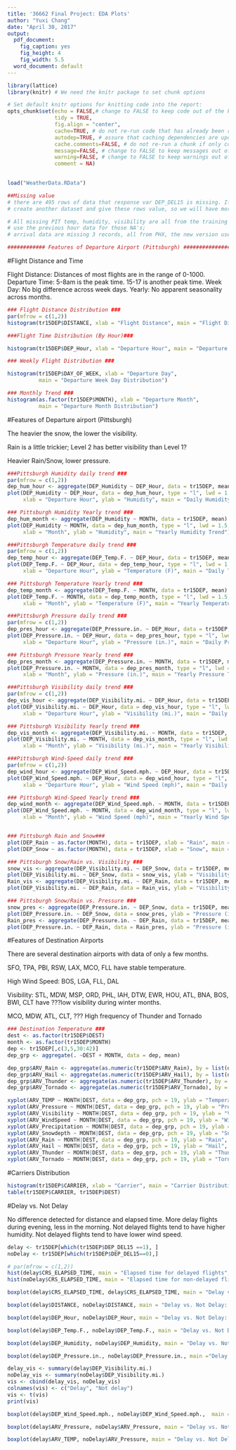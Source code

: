 ---
title: '36662 Final Project: EDA Plots'
author: "Yuxi Chang"
date: "April 30, 2017"
output:
  pdf_document: 
    fig_caption: yes
    fig_height: 4
    fig_width: 5.5
  word_document: default
---

```{r, include=FALSE}
library(lattice)
library(knitr) # We need the knitr package to set chunk options

# Set default knitr options for knitting code into the report:
opts_chunk$set(echo = FALSE,# change to FALSE to keep code out of the knitted document
               tidy = TRUE,
               fig.align = "center",
               cache=TRUE, # do not re-run code that has already been run
               autodep=TRUE, # assure that caching dependencies are updated correctly
               cache.comments=FALSE, # do not re-run a chunk if only comments are changed
               message=FALSE, # change to FALSE to keep messages out of the knitted document
               warning=FALSE, # change to FALSE to keep warnings out of the knitted document
               comment = NA)
          
```

```{r data}
load("WeatherData.RData")

##Missing value
# there are 495 rows of data that response var DEP_DEL15 is missing. If using unsupervised data, we may
# create another dataset and give these rows value, so we will have more training/testing data.

# All missing PIT temp, humidity, visibility are all from the training data, create another version to 
# use the previous hour data for those NA's; 
# arrival data are missing 3 records, all from PHX, the new version uses the day before.

############ Features of Departure Airport (Pittsburgh) ################


```

#Flight Distance and Time

Flight Distance: Distances of most flights are in the range of 0-1000.\newline
Departure Time: 5-8am is the peak time. 15-17 is another peak time.\newline
Week Day: No big difference across week days.\newline
Yearly: No apparent seasonality across months.\newline


```{r distance and time}
### Flight Distance Distribution ###
par(mfrow = c(1,2))
histogram(tr15DEP$DISTANCE, xlab = "Flight Distance", main = "Flight Distance Distribution")

###Flight Time Distribution (By Hour)###

histogram(tr15DEP$DEP_Hour, xlab = "Departure Hour", main = "Departure Time Distribution")

### Weekly Flight Distribution ###

histogram(tr15DEP$DAY_OF_WEEK, xlab = "Departure Day", 
          main = "Departure Week Day Distribution")

### Monthly Trend ###
histogram(as.factor(tr15DEP$MONTH), xlab = "Departure Month", 
          main = "Departure Month Distribution")


```



#Features of Departure airport (Pittsburgh)

The heavier the snow, the lower the visibility.\newline

Rain is a little trickier; Level 2 has better visibility than Level 1?\newline

Heavier Rain/Snow, lower pressure.\newline


```{r section 1}


###Pittsburgh Humidity daily trend ###
par(mfrow = c(1,2))
dep_hum_hour <- aggregate(DEP_Humidity ~ DEP_Hour, data = tr15DEP, mean)
plot(DEP_Humidity ~ DEP_Hour, data = dep_hum_hour, type = "l", lwd = 1.5, 
     xlab = "Departure Hour", ylab = "Humidity", main = "Daily Humidity Trend")

### Pittsburgh Humidity Yearly trend ###
dep_hum_month <- aggregate(DEP_Humidity ~ MONTH, data = tr15DEP, mean)
plot(DEP_Humidity ~ MONTH, data = dep_hum_month, type = "l", lwd = 1.5, 
     xlab = "Month", ylab = "Humidity", main = "Yearly Humidity Trend")

###Pittsburgh Temperature daily trend ###
par(mfrow = c(1,2))
dep_temp_hour <- aggregate(DEP_Temp.F. ~ DEP_Hour, data = tr15DEP, mean)
plot(DEP_Temp.F. ~ DEP_Hour, data = dep_temp_hour, type = "l", lwd = 1.5, 
     xlab = "Departure Hour", ylab = "Temperature (F)", main = "Daily Temperature Trend")

### Pittsburgh Temperature Yearly trend ###
dep_temp_month <- aggregate(DEP_Temp.F. ~ MONTH, data = tr15DEP, mean)
plot(DEP_Temp.F. ~ MONTH, data = dep_temp_month, type = "l", lwd = 1.5, 
     xlab = "Month", ylab = "Temperature (F)", main = "Yearly Temperature Trend")

###Pittsburgh Pressure daily trend ###
par(mfrow = c(1,2))
dep_pres_hour <- aggregate(DEP_Pressure.in. ~ DEP_Hour, data = tr15DEP, mean)
plot(DEP_Pressure.in. ~ DEP_Hour, data = dep_pres_hour, type = "l", lwd = 1.5, 
     xlab = "Departure Hour", ylab = "Pressure (in.)", main = "Daily Pressure Trend")

### Pittsburgh Pressure Yearly trend ###
dep_pres_month <- aggregate(DEP_Pressure.in. ~ MONTH, data = tr15DEP, mean)
plot(DEP_Pressure.in. ~ MONTH, data = dep_pres_month, type = "l", lwd = 1.5, 
     xlab = "Month", ylab = "Pressure (in.)", main = "Yearly Pressure Trend")

###Pittsburgh Visibility daily trend ###
par(mfrow = c(1,2))
dep_vis_hour <- aggregate(DEP_Visibility.mi. ~ DEP_Hour, data = tr15DEP, mean)
plot(DEP_Visibility.mi. ~ DEP_Hour, data = dep_vis_hour, type = "l", lwd = 1.5, 
     xlab = "Departure Hour", ylab = "Visibility (mi.)", main = "Daily Visibility Trend")

### Pittsburgh Visibility Yearly trend ###
dep_vis_month <- aggregate(DEP_Visibility.mi. ~ MONTH, data = tr15DEP, mean)
plot(DEP_Visibility.mi. ~ MONTH, data = dep_vis_month, type = "l", lwd = 1.5, 
     xlab = "Month", ylab = "Visibility (mi.)", main = "Yearly Visibility Trend")

###Pittsburgh Wind-Speed daily trend ###
par(mfrow = c(1,2))
dep_wind_hour <- aggregate(DEP_Wind_Speed.mph. ~ DEP_Hour, data = tr15DEP, mean)
plot(DEP_Wind_Speed.mph. ~ DEP_Hour, data = dep_wind_hour, type = "l", lwd = 1.5, 
     xlab = "Departure Hour", ylab = "Wind Speed (mph)", main = "Daily Wind Speed Trend")

### Pittsburgh Wind-Speed Yearly trend ###
dep_wind_month <- aggregate(DEP_Wind_Speed.mph. ~ MONTH, data = tr15DEP, mean)
plot(DEP_Wind_Speed.mph. ~ MONTH, data = dep_wind_month, type = "l", lwd = 1.5, 
     xlab = "Month", ylab = "Wind Speed (mph)", main = "Yearly Wind Speed Trend")


### Pittsburgh Rain and Snow###
plot(DEP_Rain ~ as.factor(MONTH), data = tr15DEP, xlab = "Rain", main = "Yearly Rain", col = c("darkred", "darkblue","darkgreen","orange"))
plot(DEP_Snow ~ as.factor(MONTH), data = tr15DEP, xlab = "Snow", main = "Yearly Snow", col = c("darkred", "darkblue","darkgreen","orange"))

### Pittsburgh Snow/Rain vs. Visibility ###
snow_vis <- aggregate(DEP_Visibility.mi. ~ DEP_Snow, data = tr15DEP, mean)
plot(DEP_Visibility.mi. ~ DEP_Snow, data = snow_vis, ylab = "Visibility (mi.)", xlab = "Snow Level", main = "Visibility vs. Snow")
Rain_vis <- aggregate(DEP_Visibility.mi. ~ DEP_Rain, data = tr15DEP, mean)
plot(DEP_Visibility.mi. ~ DEP_Rain, data = Rain_vis, ylab = "Visibility (mi.)", xlab = "Rain Level", main = "Visibility vs. Rain")

### Pittsburgh Snow/Rain vs. Pressure ###
snow_pres <- aggregate(DEP_Pressure.in. ~ DEP_Snow, data = tr15DEP, mean)
plot(DEP_Pressure.in. ~ DEP_Snow, data = snow_pres, ylab = "Pressure (in.)", xlab = "Snow Level", main = "Pressure vs. Snow")
Rain_pres <- aggregate(DEP_Pressure.in. ~ DEP_Rain, data = tr15DEP, mean)
plot(DEP_Pressure.in. ~ DEP_Rain, data = Rain_pres, ylab = "Pressure (in.)", xlab = "Rain Level", main = "Pressure vs. Rain")


```

#Features of Destination Airports

There are several destination airports with data of only a few months.\newline

SFO, TPA, PBI, RSW, LAX, MCO, FLL have stable temperature.\newline

High Wind Speed: BOS, LGA, FLL, DAL\newline

Visibility: \newline
STL, MDW, MSP, ORD, PHL, IAH, DTW, EWR, HOU, ATL, BNA, BOS, BWI, CLT have ???low visibility during winter months. \newline

MCO, MDW, ATL, CLT, ??? High frequency of Thunder and Tornado 

```{r section 2}
### Destination Temperature ###
dest <- as.factor(tr15DEP$DEST)
month <- as.factor(tr15DEP$MONTH)
dep <- tr15DEP[,c(3,5,30:42)]
dep_grp <- aggregate(. ~DEST + MONTH, data = dep, mean)

dep_grp$ARV_Rain <- aggregate(as.numeric(tr15DEP$ARV_Rain), by = list(dest, month), FUN = sum)[,3]
dep_grp$ARV_Hail <- aggregate(as.numeric(tr15DEP$ARV_Hail), by = list(dest, month), FUN = sum)[,3]
dep_grp$ARV_Thunder <- aggregate(as.numeric(tr15DEP$ARV_Thunder), by = list(dest, month), FUN = sum)[,3]
dep_grp$ARV_Tornado <- aggregate(as.numeric(tr15DEP$ARV_Tornado), by = list(dest, month), FUN = sum)[,3]

xyplot(ARV_TEMP ~ MONTH|DEST, data = dep_grp, pch = 19, ylab = "Temperature", main = "Destination Monthly Average Temperature")
xyplot(ARV_Pressure ~ MONTH|DEST, data = dep_grp, pch = 19, ylab = "Pressure", main = "Destination Monthly Average Pressure")
xyplot(ARV_Visibility ~ MONTH|DEST, data = dep_grp, pch = 19, ylab = "Visibility", main = "Destination Monthly Average Visibility")
xyplot(ARV_WindSpeed ~ MONTH|DEST, data = dep_grp, pch = 19, ylab = "Wind Speed", main = "Destination Monthly Average Wind Speed")
xyplot(ARV_Precipitation ~ MONTH|DEST, data = dep_grp, pch = 19, ylab = "Precipitation", main = "Destination Monthly Average Precipitation")
xyplot(ARV_Snowdepth ~ MONTH|DEST, data = dep_grp, pch = 19, ylab = "Snow Depth", main = "Destination Monthly Average Snow Depth")
xyplot(ARV_Rain ~ MONTH|DEST, data = dep_grp, pch = 19, ylab = "Rain", main = "Destination Monthly Rain")
xyplot(ARV_Hail ~ MONTH|DEST, data = dep_grp, pch = 19, ylab = "Hail", main = "Destination Monthly Hail")
xyplot(ARV_Thunder ~ MONTH|DEST, data = dep_grp, pch = 19, ylab = "Thunder", main = "Destination Monthly Thunder")
xyplot(ARV_Tornado ~ MONTH|DEST, data = dep_grp, pch = 19, ylab = "Tornado", main = "Destination Monthly Tornado")

```

#Carriers Distribution

```{r section 3}
histogram(tr15DEP$CARRIER, xlab = "Carrier", main = "Carrier Distribution")
table(tr15DEP$CARRIER, tr15DEP$DEST)
```

#Delay vs. Not Delay

No difference detected for distance and elapsed time. \newline
More delay flights during evening, less in the morning. \newline
Not delayed flights tend to have higher humidity.\newline
Not delayed flights tend to have lower wind speed.\newline
```{r section 4}
delay <- tr15DEP[which(tr15DEP$DEP_DEL15 ==1), ]
noDelay <- tr15DEP[which(tr15DEP$DEP_DEL15==0),]

# par(mfrow = c(1,2))
hist(delay$CRS_ELAPSED_TIME, main = "Elapsed time for delayed flights", xlab = "Elapsed Time", freq = FALSE)
hist(noDelay$CRS_ELAPSED_TIME, main = "Elapsed time for non-delayed flights", xlab = "Elapsed Time", freq = FALSE)

boxplot(delay$CRS_ELAPSED_TIME, delay$CRS_ELAPSED_TIME, main = "Delay vs. Not Delay: Elapsed time", names = c("delay", "noy delay"))

boxplot(delay$DISTANCE, noDelay$DISTANCE, main = "Delay vs. Not Delay: Distance", names = c("delay", "not delay"))

boxplot(delay$DEP_Hour, noDelay$DEP_Hour, main = "Delay vs. Not Delay: Departure Time", names = c("delay", "not delay"))

boxplot(delay$DEP_Temp.F., noDelay$DEP_Temp.F., main = "Delay vs. Not Delay: Temperature", names = c("delay", "not delay"))

boxplot(delay$DEP_Humidity, noDelay$DEP_Humidity, main = "Delay vs. Not Delay: Humidity", names = c("delay", "not delay"))

boxplot(delay$DEP_Pressure.in., noDelay$DEP_Pressure.in., main ="Delay vs. Not Delay: Pressure", names = c("delay", "not delay") )

delay_vis <- summary(delay$DEP_Visibility.mi.)
noDelay_vis <- summary(noDelay$DEP_Visibility.mi.)
vis <- cbind(delay_vis, noDelay_vis)
colnames(vis) <- c("Delay", "Not delay")
vis <- t(vis)
print(vis)

boxplot(delay$DEP_Wind_Speed.mph., noDelay$DEP_Wind_Speed.mph.,  main = "Delay vs. Not Delay: Wind Speed", names = c("delay", "not delay"))

boxplot(delay$ARV_Pressure, noDelay$ARV_Pressure, main = "Delay vs. Not Delay: Arrival Pressure", names = c("delay", "not delay"))

boxplot(delay$ARV_TEMP, noDelay$ARV_Pressure, main = "Delay vs. Not Delay: Arrival Temperature", names = c("delay", "not delay"))



```
